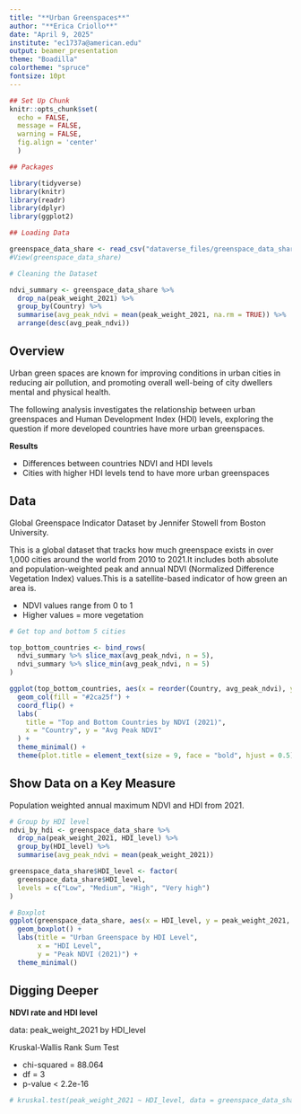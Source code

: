 ```yaml
---
title: "**Urban Greenspaces**"
author: "**Erica Criollo**"
date: "April 9, 2025"
institute: "ec1737a@american.edu"
output: beamer_presentation
theme: "Boadilla"
colortheme: "spruce"
fontsize: 10pt
---
```


```r

## Set Up Chunk
knitr::opts_chunk$set(
  echo = FALSE,
  message = FALSE,
  warning = FALSE,
  fig.align = 'center'
  )

## Packages

library(tidyverse)
library(knitr)
library(readr)
library(dplyr)
library(ggplot2)

## Loading Data

greenspace_data_share <- read_csv("dataverse_files/greenspace_data_share.csv")
#View(greenspace_data_share)

# Cleaning the Dataset

ndvi_summary <- greenspace_data_share %>%
  drop_na(peak_weight_2021) %>%
  group_by(Country) %>%
  summarise(avg_peak_ndvi = mean(peak_weight_2021, na.rm = TRUE)) %>%
  arrange(desc(avg_peak_ndvi))

```

## Overview

Urban green spaces are known for improving conditions in urban cities in reducing air pollution, and promoting overall well-being of city dwellers mental and physical health. 

The following analysis investigates the relationship between urban greenspaces and Human Development Index (HDI) levels, exploring the question if more developed countries have more urban greenspaces.

**Results**

- Differences between countries NDVI and HDI levels
- Cities with higher HDI levels tend to have more urban greenspaces

## Data
Global Greenspace Indicator Dataset by Jennifer Stowell from Boston University.

This is a global dataset that tracks how much greenspace exists in over 1,000 cities around the world from 2010 to 2021.It includes both absolute and population-weighted peak and annual NDVI (Normalized Difference Vegetation Index) values.This is a satellite-based indicator of how green an area is.

- NDVI values range from 0 to 1
- Higher values = more vegetation
```r

# Get top and bottom 5 cities

top_bottom_countries <- bind_rows(
  ndvi_summary %>% slice_max(avg_peak_ndvi, n = 5),
  ndvi_summary %>% slice_min(avg_peak_ndvi, n = 5)
)

ggplot(top_bottom_countries, aes(x = reorder(Country, avg_peak_ndvi), y = avg_peak_ndvi)) +
  geom_col(fill = "#2ca25f") +
  coord_flip() +
  labs(
    title = "Top and Bottom Countries by NDVI (2021)",
    x = "Country", y = "Avg Peak NDVI"
  ) +
  theme_minimal() +
  theme(plot.title = element_text(size = 9, face = "bold", hjust = 0.5))
```

## Show Data on a Key Measure

Population weighted annual maximum NDVI and HDI from 2021.

```r
# Group by HDI level
ndvi_by_hdi <- greenspace_data_share %>%
  drop_na(peak_weight_2021, HDI_level) %>%
  group_by(HDI_level) %>%
  summarise(avg_peak_ndvi = mean(peak_weight_2021))

greenspace_data_share$HDI_level <- factor(
  greenspace_data_share$HDI_level,
  levels = c("Low", "Medium", "High", "Very high")
)

# Boxplot
ggplot(greenspace_data_share, aes(x = HDI_level, y = peak_weight_2021, fill = HDI_level)) +
  geom_boxplot() +
  labs(title = "Urban Greenspace by HDI Level",
       x = "HDI Level",
       y = "Peak NDVI (2021)") +
  theme_minimal()
```

## Digging Deeper


**NDVI rate and HDI level**

data: peak_weight_2021 by HDI_level

Kruskal-Wallis Rank Sum Test

- chi-squared = 88.064
- df = 3
- p-value < 2.2e-16


```r
# kruskal.test(peak_weight_2021 ~ HDI_level, data = greenspace_data_share)
```

